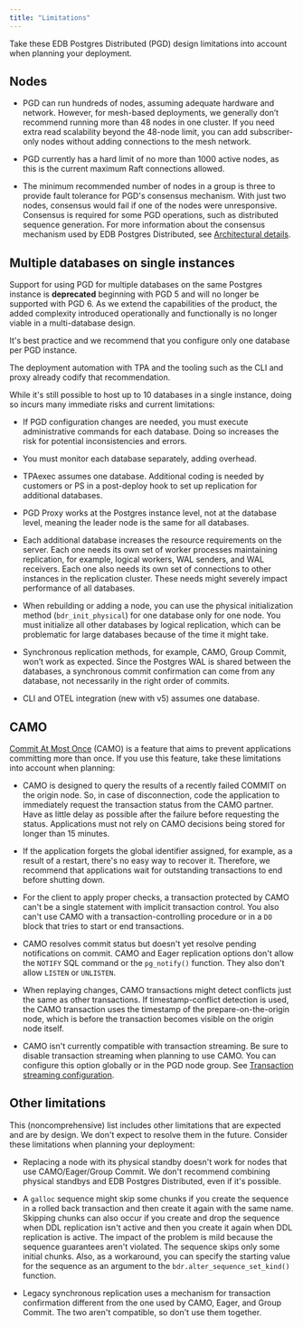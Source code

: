 ```yaml
---
title: "Limitations"
---
```


Take these EDB Postgres Distributed (PGD) design limitations
into account when planning your deployment.

## Nodes 

- PGD can run hundreds of nodes, assuming adequate hardware and network. However,
  for mesh-based deployments, we generally don’t recommend running more than 48
  nodes in one cluster. If you need extra read scalability beyond the 48-node
  limit, you can add subscriber-only nodes without adding connections to the
  mesh network.

- PGD currently has a hard limit of no more than 1000 active nodes, as this is
  the current maximum Raft connections allowed.

- The minimum recommended number of nodes in a group is three to provide fault
  tolerance for PGD's consensus mechanism. With just two nodes, consensus would
  fail if one of the nodes were unresponsive. Consensus is required for some PGD
  operations, such as distributed sequence generation. For more information about
  the consensus mechanism used by EDB Postgres Distributed, see [Architectural
  details](../architectures/#architecture-details).


## Multiple databases on single instances

Support for using PGD for multiple databases on the same Postgres instance is
**deprecated** beginning with PGD 5 and will no longer be supported with PGD 6. As
we extend the capabilities of the product, the added complexity introduced
operationally and functionally is no longer viable in a multi-database design.

It's best practice and we recommend that you configure only one database per PGD instance. 

The deployment automation with TPA and the tooling such as the CLI
and proxy already codify that recommendation. 

While it's still possible to host up to 10 databases in a single instance,
doing so incurs many immediate risks and current limitations:

- If PGD configuration changes are needed, you must execute administrative commands 
  for each database. Doing so increases the risk for potential
  inconsistencies and errors.

- You must monitor each database separately, adding overhead.

- TPAexec assumes one database. Additional coding is needed by customers or PS
  in a post-deploy hook to set up replication for additional databases.

- PGD Proxy works at the Postgres instance level, not at the database level,
  meaning the leader node is the same for all databases.

- Each additional database increases the resource requirements on the server.
  Each one needs its own set of worker processes maintaining replication, for example,
  logical workers, WAL senders, and WAL receivers. Each one also needs its own
  set of connections to other instances in the replication cluster. These needs might
  severely impact performance of all databases.

- When rebuilding or adding a node, you can use the physical initialization method
  (`bdr_init_physical`) for one database only for one node. You must initialize all
  other databases by logical replication, which can
  be problematic for large databases because of the time it might take.

- Synchronous replication methods, for example, CAMO, Group Commit, won’t work as
  expected. Since the Postgres WAL is shared between the databases, a
  synchronous commit confirmation can come from any database, not necessarily in
  the right order of commits.

- CLI and OTEL integration (new with v5) assumes one database. 

## CAMO

[Commit At Most Once](durability/camo) (CAMO) is a feature that aims to prevent
applications committing more than once. If you use this feature, take 
these limitations into account when planning:

-  CAMO is designed to query the results of a recently failed COMMIT on
the origin node. So, in case of disconnection, code the application
to immediately request the transaction status from the CAMO partner.
Have as little delay as possible after the failure before
requesting the status. Applications must not rely on CAMO decisions
being stored for longer than 15 minutes.

-  If the application forgets the global identifier assigned, for example,
as a result of a restart, there's no easy way to recover
it. Therefore, we recommend that applications wait for outstanding
transactions to end before shutting down.

-  For the client to apply proper checks, a transaction protected by CAMO
can't be a single statement with implicit transaction control. You also can't
use CAMO with a transaction-controlling procedure or
in a `DO` block that tries to start or end transactions.

- CAMO resolves commit status but doesn't yet resolve pending
notifications on commit. CAMO and Eager replication options don't
allow the `NOTIFY` SQL command or the `pg_notify()` function.
They also don't allow `LISTEN` or `UNLISTEN`.

- When replaying changes, CAMO transactions might detect conflicts just
the same as other transactions. If timestamp-conflict detection is used,
the CAMO transaction uses the timestamp of the prepare-on-the-origin
node, which is before the transaction becomes visible on the origin
node itself.

- CAMO isn't currently compatible with transaction streaming.
Be sure to disable transaction streaming when planning to use
CAMO. You can configure this option globally or in the PGD node group. See
[Transaction streaming configuration](../transaction-streaming#configuration).

## Other limitations

This (noncomprehensive) list includes other limitations that are expected and
are by design. We don't expect to resolve them in the future. 
Consider these limitations when planning your deployment:

-   Replacing a node with its physical standby doesn't work for nodes that use
    CAMO/Eager/Group Commit. We don't recommend combining physical standbys and EDB Postgres
    Distributed, even if it's possible.

-   A `galloc` sequence might skip some chunks if you create the sequence in a
    rolled back transaction and then create it again with the same name. Skipping chunks can
    also occur if you create and drop the sequence when DDL replication isn't active
    and then you create it again when DDL replication is active. The impact of
    the problem is mild because the sequence guarantees aren't violated. The
    sequence skips only some initial chunks. Also, as a workaround, you can
    specify the starting value for the sequence as an argument to the
    `bdr.alter_sequence_set_kind()` function.

-   Legacy synchronous replication uses a mechanism for transaction confirmation
    different from the one used by CAMO, Eager, and Group Commit. The two aren't compatible, 
    so don't use them together.
